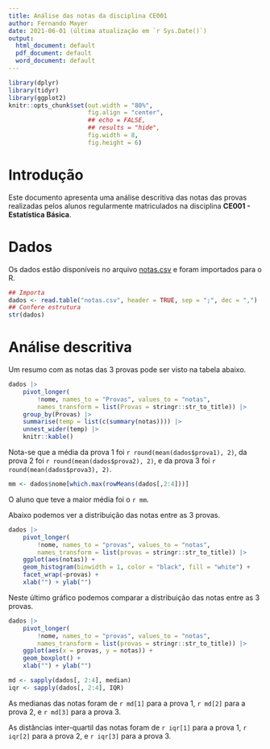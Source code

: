 ```yaml
---
title: Análise das notas da disciplina CE001
author: Fernando Mayer
date: 2021-06-01 (última atualização em `r Sys.Date()`)
output:
  html_document: default
  pdf_document: default
  word_document: default
---
```


```r
library(dplyr)
library(tidyr)
library(ggplot2)
knitr::opts_chunk$set(out.width = "80%",
                      fig.align = "center",
                      ## echo = FALSE,
                      ## results = "hide",
                      fig.width = 8,
                      fig.height = 6)
```

# Introdução

Este documento apresenta uma análise descritiva das notas das provas
realizadas pelos alunos regularmente matriculados na disciplina
**CE001 - Estatística Básica**.

# Dados

Os dados estão disponíveis no arquivo [notas.csv](./notas.csv) e foram
importados para o R.

```r
## Importa
dados <- read.table("notas.csv", header = TRUE, sep = ";", dec = ",")
## Confere estrutura
str(dados)
```

# Análise descritiva

<!-- ## Prova 1 -->

<!-- O sumário estatístico da *prova 1* pode ser consultado na tabela abaixo. -->

<!-- ```{r} -->
<!-- summary(dados$prova1) -->
<!-- ``` -->

<!-- A distribuição das notas pode ser vista nos gráficos abaixo. -->

<!-- ```{r, fig.show='hold'} -->
<!-- par(mfrow = c(2, 1)) -->
<!-- hist(dados$prova1, main = "Prova 1", xlab = "", ylab = "Frequência") -->
<!-- boxplot(dados$prova1, horizontal = TRUE, xlab = "") -->
<!-- par(mfrow = c(1, 1)) -->
<!-- ``` -->

Um resumo com as notas das 3 provas pode ser visto na tabela abaixo.

```r
dados |>
    pivot_longer(
        !nome, names_to = "Provas", values_to = "notas",
        names_transform = list(Provas = stringr::str_to_title)) |>
    group_by(Provas) |>
    summarise(temp = list(c(summary(notas)))) |>
    unnest_wider(temp) |>
    knitr::kable()
```

Nota-se que a média da prova 1 foi `r round(mean(dados$prova1), 2)`, da
prova 2 foi `r round(mean(dados$prova2), 2)`, e da prova 3 foi
`r round(mean(dados$prova3), 2)`.

```r
mm <- dados$nome[which.max(rowMeans(dados[,2:4]))]
```

O aluno que teve a maior média foi o `r mm`.

Abaixo podemos ver a distribuição das notas entre as 3 provas.

```r
dados |>
    pivot_longer(
        !nome, names_to = "provas", values_to = "notas",
        names_transform = list(provas = stringr::str_to_title)) |>
    ggplot(aes(notas)) +
    geom_histogram(binwidth = 1, color = "black", fill = "white") +
    facet_wrap(~provas) +
    xlab("") + ylab("")
```

Neste último gráfico podemos comparar a distribuição das notas entre as
3 provas.

```r
dados |>
    pivot_longer(
        !nome, names_to = "provas", values_to = "notas",
        names_transform = list(provas = stringr::str_to_title)) |>
    ggplot(aes(x = provas, y = notas)) +
    geom_boxplot() +
    xlab("") + ylab("")
```

```r
md <- sapply(dados[, 2:4], median)
iqr <- sapply(dados[, 2:4], IQR)
```

As medianas das notas foram de `r md[1]` para a prova 1, `r md[2]` para
a prova 2, e `r md[3]` para a prova 3.

As distâncias inter-quartil das notas foram de `r iqr[1]` para a prova
1, `r iqr[2]` para a prova 2, e `r iqr[3]` para a prova 3.
